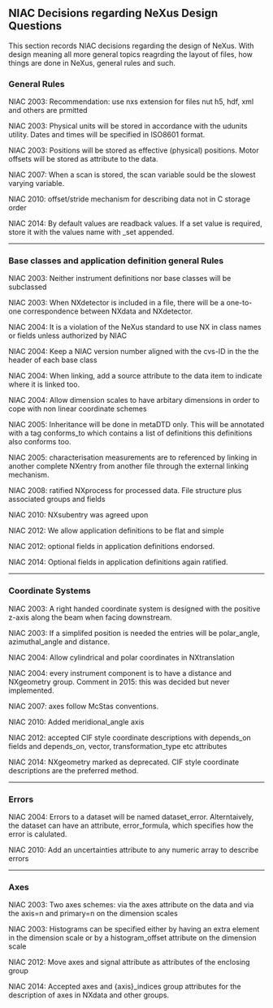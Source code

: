 == NIAC Decisions regarding NeXus Design Questions ==

This section records NIAC decisions regarding the design of NeXus. With design meaning all more general topics reagrding the layout of files, how things are done in NeXus, general rules and such.

=== General Rules ===

NIAC 2003: Recommendation: use nxs extension for files nut h5, hdf, xml and others are prmitted

NIAC 2003: Physical units will be stored in accordance with the udunits utility. Dates and times will be specified in ISO8601 format.

NIAC 2003: Positions will be stored as effective (physical) positions. Motor offsets will be stored as attribute to the data.

NIAC 2007: When a scan is stored, the scan variable sould be the slowest varying variable.

NIAC 2010: offset/stride mechanism for describing data not in C storage order


NIAC 2014: By default values are readback values. If a set value is required, store it with the values name with _set appended.
----

=== Base classes and application definition general Rules ===

NIAC 2003: Neither instrument definitions nor base classes will be subclassed

NIAC 2003: When NXdetector is included in a file, there will be a one-to-one correspondence between NXdata and NXdetector.

NIAC 2004: It is a violation of the NeXus standard to use NX in class names or fields unless authorized by NIAC

NIAC 2004: Keep a NIAC version number aligned with the cvs-ID in the the header of each base class

NIAC 2004: When linking, add a source attribute to the data item to indicate where it is linked too.

NIAC 2004: Allow dimension scales to have arbitary dimensions in order to cope with non linear coordinate schemes

NIAC 2005: Inheritance will be done in metaDTD only. This will be annotated with a tag conforms_to which contains a list of definitions this definitions also conforms too.

NIAC 2005: characterisation measurements are to referenced by linking in another complete NXentry from another file through the external linking mechanism.

NIAC 2008: ratified NXprocess for processed data. File structure plus associated groups and fields

NIAC 2010: NXsubentry was agreed upon

NIAC 2012: We allow application definitions to be flat and simple

NIAC 2012: optional fields in application definitions endorsed.

NIAC 2014: Optional fields in application definitions again ratified. 

----

=== Coordinate Systems ===

NIAC 2003: A right handed coordinate system is designed with the positive z-axis along the beam when facing downstream.

NIAC 2003: If a simplifed position is needed the entries will be polar_angle, azimuthal_angle and distance.

NIAC 2004: Allow cylindrical and polar coordinates in NXtranslation

NIAC 2004: every instrument component is to have a distance and NXgeometry group. Comment in 2015: this was decided but never implemented.

NIAC 2007: axes follow McStas conventions.

NIAC 2010: Added meridional_angle axis

NIAC 2012: accepted CIF style coordinate descriptions with depends_on fields and depends_on, vector, transformation_type etc attributes

NIAC 2014: NXgeometry marked as deprecated. CIF style coordinate descriptions are the preferred method. 

----

=== Errors ===

NIAC 2004: Errors to a dataset will be named dataset_error. Alterntaively, the dataset can have an attribute, error_formula, which specifies how the error is calulated.

NIAC 2010: Add an uncertainties attribute to any numeric array to describe errors


-----

=== Axes ===

NIAC 2003: Two axes schemes: via the axes attribute on the data and via the axis=n and primary=n on the dimension scales

NIAC 2003: Histograms can be specified either by having an extra element in the dimension scale or by a histogram_offset attribute on the dimension scale

NIAC 2012: Move axes and signal attribute as attributes of the enclosing group

NIAC 2014: Accepted axes and {axis}_indices group attributes for the description of axes in NXdata and other groups.